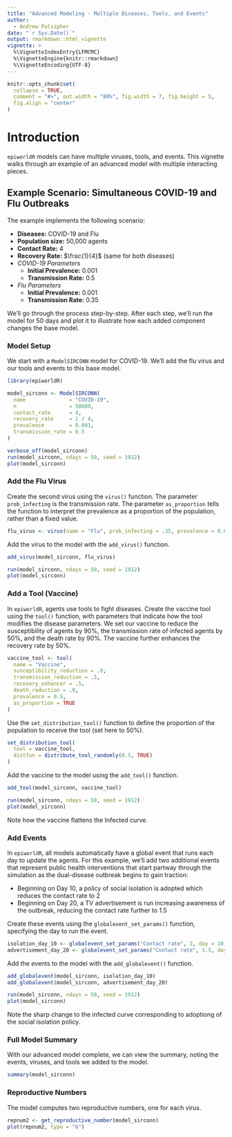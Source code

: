 ```yaml
---
title: "Advanced Modeling - Multiple Diseases, Tools, and Events"
author:
  - Andrew Pulsipher
date: "`r Sys.Date()`"
output: rmarkdown::html_vignette
vignette: >
  %\VignetteIndexEntry{LFMCMC}
  %\VignetteEngine{knitr::rmarkdown}
  %\VignetteEncoding{UTF-8}
---
```

```r
knitr::opts_chunk$set(
  collapse = TRUE,
  comment = "#>", out.width = "80%", fig.width = 7, fig.height = 5,
  fig.align = "center"
)
```

# Introduction

`epiworldR` models can have multiple viruses, tools, and events.
This vignette walks through an example of an advanced model with multiple interacting pieces.

## Example Scenario: Simultaneous COVID-19 and Flu Outbreaks

The example implements the following scenario:

-   **Diseases:** COVID-19 and Flu
-   **Population size:** 50,000 agents
-   **Contact Rate:** 4
-   **Recovery Rate:** $\frac{1}{4}$ (same for both diseases)
-   *COVID-19 Parameters*
    -   **Initial Prevalence:** 0.001
    -   **Transmission Rate:** 0.5
-   *Flu Parameters*
    -   **Initial Prevalence:** 0.001
    -   **Transmission Rate:** 0.35

We'll go through the process step-by-step. After each step, we'll run the model for 50 days and plot it to illustrate how each added component changes the base model.

### Model Setup

We start with a `ModelSIRCONN` model for COVID-19. We'll add the flu virus and our tools and events to this base model.

```r
library(epiworldR)

model_sirconn <- ModelSIRCONN(
  name              = "COVID-19",
  n                 = 50000,
  contact_rate      = 4,
  recovery_rate     = 1 / 4,
  prevalence        = 0.001,
  transmission_rate = 0.5
)
```

```r
verbose_off(model_sirconn)
run(model_sirconn, ndays = 50, seed = 1912)
plot(model_sirconn)
```

### Add the Flu Virus

Create the second virus using the `virus()` function. The parameter `prob_infecting` is the transmission rate. The parameter `as_proportion` tells the function to interpret the prevalence as a proportion of the population, rather than a fixed value.

```r
flu_virus <- virus(name = "Flu", prob_infecting = .35, prevalence = 0.001, as_proportion = TRUE)
```

Add the virus to the model with the `add_virus()` function.

```r
add_virus(model_sirconn, flu_virus)
```

```r
run(model_sirconn, ndays = 50, seed = 1912)
plot(model_sirconn)
```

### Add a Tool (Vaccine)

In `epiworldR`, agents use tools to fight diseases. Create the vaccine tool using the `tool()` function, with parameters that indicate how the tool modifies the disease parameters. We set our vaccine to reduce the susceptibility of agents by 90%, the transmission rate of infected agents by 50%, and the death rate by 90%. The vaccine further enhances the recovery rate by 50%.

```r
vaccine_tool <- tool(
  name = "Vaccine",
  susceptibility_reduction = .9,
  transmission_reduction = .5,
  recovery_enhancer = .5,
  death_reduction = .9,
  prevalence = 0.5,
  as_proportion = TRUE
)
```

Use the `set_distribution_tool()` function to define the proportion of the population to receive the tool (set here to 50%).

```r
set_distribution_tool(
  tool = vaccine_tool,
  distfun = distribute_tool_randomly(0.5, TRUE)
)
```

Add the vaccine to the model using the `add_tool()` function.

```r
add_tool(model_sirconn, vaccine_tool)
```

```r
run(model_sirconn, ndays = 50, seed = 1912)
plot(model_sirconn)
```

Note how the vaccine flattens the Infected curve.

### Add Events

In `epiworldR`, all models automatically have a global event that runs each day to update the agents. For this example, we'll add two additional events that represent public health interventions that start partway through the simulation as the dual-disease outbreak begins to gain traction:

-   Beginning on Day 10, a policy of social isolation is adopted which reduces the contact rate to 2
-   Beginning on Day 20, a TV advertisement is run increasing awareness of the outbreak, reducing the contact rate further to 1.5

Create these events using the `globalevent_set_params()` function, specifying the day to run the event.

```r
isolation_day_10 <- globalevent_set_params("Contact rate", 2, day = 10)
advertisement_day_20 <- globalevent_set_params("Contact rate", 1.5, day = 20)
```

Add the events to the model with the `add_globalevent()` function.

```r
add_globalevent(model_sirconn, isolation_day_10)
add_globalevent(model_sirconn, advertisement_day_20)
```

```r
run(model_sirconn, ndays = 50, seed = 1912)
plot(model_sirconn)
```

Note the sharp change to the infected curve corresponding to adoptiong of the social isolation policy.

### Full Model Summary

With our advanced model complete, we can view the summary, noting the events, viruses, and tools we added to the model.

```r
summary(model_sirconn)
```

### Reproductive Numbers

The model computes two reproductive numbers, one for each virus.

```r
repnum2 <- get_reproductive_number(model_sirconn)
plot(repnum2, type = "b")
```
